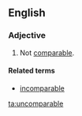 ==English==

===Adjective===
{{en-adj}}

# Not [[comparable]].

====Related terms====
*[[incomparable]]

[[ta:uncomparable]]